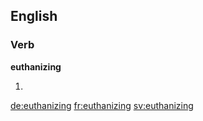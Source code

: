 ==English==

===Verb===
'''euthanizing'''

# {{present participle of|euthanize}}

[[de:euthanizing]]
[[fr:euthanizing]]
[[sv:euthanizing]]